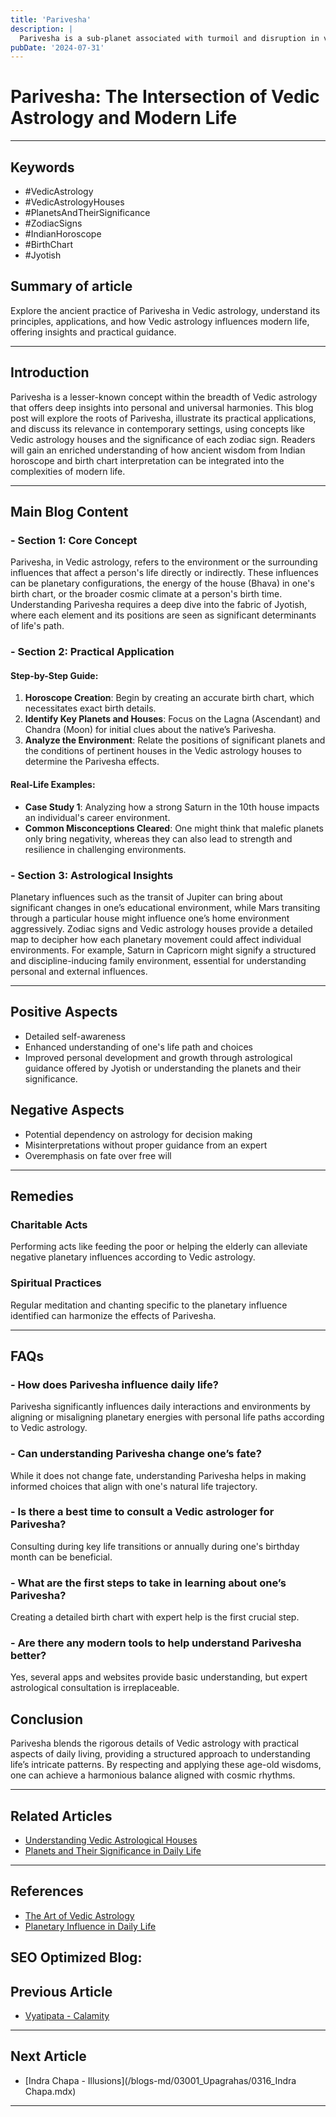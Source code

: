```yaml
---
title: 'Parivesha'
description: |
  Parivesha is a sub-planet associated with turmoil and disruption in vedic astrology
pubDate: '2024-07-31'
---
```


# Parivesha: The Intersection of Vedic Astrology and Modern Life

---

## Keywords
- #VedicAstrology
- #VedicAstrologyHouses
- #PlanetsAndTheirSignificance
- #ZodiacSigns
- #IndianHoroscope
- #BirthChart
- #Jyotish

## Summary of article
Explore the ancient practice of Parivesha in Vedic astrology, understand its principles, applications, and how Vedic astrology influences modern life, offering insights and practical guidance.

---

## Introduction
Parivesha is a lesser-known concept within the breadth of Vedic astrology that offers deep insights into personal and universal harmonies. This blog post will explore the roots of Parivesha, illustrate its practical applications, and discuss its relevance in contemporary settings, using concepts like Vedic astrology houses and the significance of each zodiac sign. Readers will gain an enriched understanding of how ancient wisdom from Indian horoscope and birth chart interpretation can be integrated into the complexities of modern life.

---

## Main Blog Content

### - **Section 1: Core Concept**
Parivesha, in Vedic astrology, refers to the environment or the surrounding influences that affect a person's life directly or indirectly. These influences can be planetary configurations, the energy of the house (Bhava) in one's birth chart, or the broader cosmic climate at a person's birth time. Understanding Parivesha requires a deep dive into the fabric of Jyotish, where each element and its positions are seen as significant determinants of life's path.

### - **Section 2: Practical Application**

#### **Step-by-Step Guide:**
1. **Horoscope Creation**: Begin by creating an accurate birth chart, which necessitates exact birth details.
2. **Identify Key Planets and Houses**: Focus on the Lagna (Ascendant) and Chandra (Moon) for initial clues about the native’s Parivesha.
3. **Analyze the Environment**: Relate the positions of significant planets and the conditions of pertinent houses in the Vedic astrology houses to determine the Parivesha effects.

#### **Real-Life Examples:**
- **Case Study 1**: Analyzing how a strong Saturn in the 10th house impacts an individual's career environment.
- **Common Misconceptions Cleared**: One might think that malefic planets only bring negativity, whereas they can also lead to strength and resilience in challenging environments.

### - **Section 3: Astrological Insights**
Planetary influences such as the transit of Jupiter can bring about significant changes in one’s educational environment, while Mars transiting through a particular house might influence one’s home environment aggressively. Zodiac signs and Vedic astrology houses provide a detailed map to decipher how each planetary movement could affect individual environments. For example, Saturn in Capricorn might signify a structured and discipline-inducing family environment, essential for understanding personal and external influences.

---

## Positive Aspects
- Detailed self-awareness
- Enhanced understanding of one's life path and choices
- Improved personal development and growth through astrological guidance offered by Jyotish or understanding the planets and their significance.

## Negative Aspects
- Potential dependency on astrology for decision making
- Misinterpretations without proper guidance from an expert
- Overemphasis on fate over free will

---

## Remedies 

### Charitable Acts
Performing acts like feeding the poor or helping the elderly can alleviate negative planetary influences according to Vedic astrology.

### Spiritual Practices
Regular meditation and chanting specific to the planetary influence identified can harmonize the effects of Parivesha.

---

## FAQs

### - How does Parivesha influence daily life?
Parivesha significantly influences daily interactions and environments by aligning or misaligning planetary energies with personal life paths according to Vedic astrology.

### - Can understanding Parivesha change one’s fate?
While it does not change fate, understanding Parivesha helps in making informed choices that align with one's natural life trajectory.

### - Is there a best time to consult a Vedic astrologer for Parivesha?
Consulting during key life transitions or annually during one's birthday month can be beneficial.

### - What are the first steps to take in learning about one’s Parivesha?
Creating a detailed birth chart with expert help is the first crucial step.

### - Are there any modern tools to help understand Parivesha better?
Yes, several apps and websites provide basic understanding, but expert astrological consultation is irreplaceable.

## Conclusion
Parivesha blends the rigorous details of Vedic astrology with practical aspects of daily living, providing a structured approach to understanding life’s intricate patterns. By respecting and applying these age-old wisdoms, one can achieve a harmonious balance aligned with cosmic rhythms.

---

## Related Articles
- [Understanding Vedic Astrological Houses](#)
- [Planets and Their Significance in Daily Life](#)

---

## References
- [The Art of Vedic Astrology](https://www.vedicartofastrology.com/)
- [Planetary Influence in Daily Life](https://www.planetarylife.com/)

SEO Optimized Blog:
---

## Previous Article
- [Vyatipata - Calamity](/blogs-md/03001_Upagrahas/0314_Vyatipata.mdx)

---

## Next Article
- [Indra Chapa - Illusions](/blogs-md/03001_Upagrahas/0316_Indra Chapa.mdx)

---
